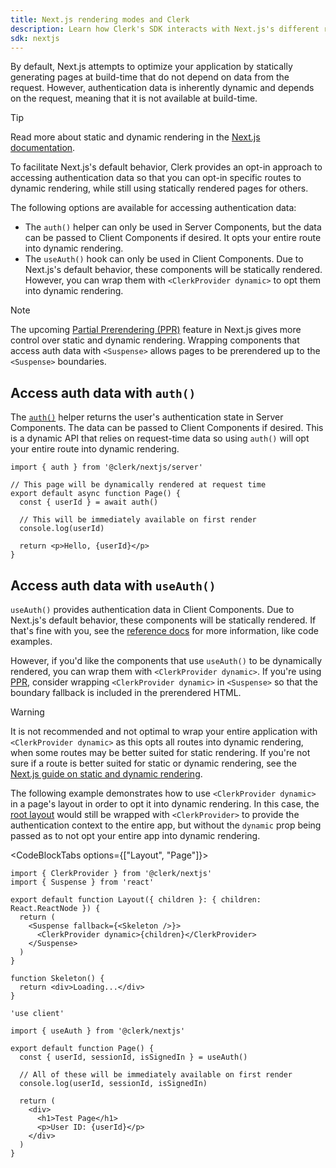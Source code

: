```yaml
---
title: Next.js rendering modes and Clerk
description: Learn how Clerk's SDK interacts with Next.js's different rendering modes.
sdk: nextjs
---
```


By default, Next.js attempts to optimize your application by statically generating pages at build-time that do not depend on data from the request. However, authentication data is inherently dynamic and depends on the request, meaning that it is not available at build-time.

> [!TIP]
> Read more about static and dynamic rendering in the [Next.js documentation](https://nextjs.org/learn/dashboard-app/static-and-dynamic-rendering).

To facilitate Next.js's default behavior, Clerk provides an opt-in approach to accessing authentication data so that you can opt-in specific routes to dynamic rendering, while still using statically rendered pages for others.

The following options are available for accessing authentication data:

- The `auth()` helper can only be used in Server Components, but the data can be passed to Client Components if desired. It opts your entire route into dynamic rendering.
- The `useAuth()` hook can only be used in Client Components. Due to Next.js's default behavior, these components will be statically rendered. However, you can wrap them with `<ClerkProvider dynamic>` to opt them into dynamic rendering.

> [!NOTE]
> The upcoming [Partial Prerendering (PPR)](https://nextjs.org/docs/app/building-your-application/rendering/partial-prerendering) feature in Next.js gives more control over static and dynamic rendering. Wrapping components that access auth data with `<Suspense>` allows pages to be prerendered up to the `<Suspense>` boundaries.

## Access auth data with `auth()`

The [`auth()`](/docs/references/nextjs/app-router/auth) helper returns the user's authentication state in Server Components. The data can be passed to Client Components if desired. This is a dynamic API that relies on request-time data so using `auth()` will opt your entire route into dynamic rendering.

```tsx
import { auth } from '@clerk/nextjs/server'

// This page will be dynamically rendered at request time
export default async function Page() {
  const { userId } = await auth()

  // This will be immediately available on first render
  console.log(userId)

  return <p>Hello, {userId}</p>
}
```

## Access auth data with `useAuth()`

`useAuth()` provides authentication data in Client Components. Due to Next.js's default behavior, these components will be statically rendered. If that's fine with you, see the [reference docs](/docs/references/general/hooks/use-auth) for more information, like code examples.

However, if you'd like the components that use `useAuth()` to be dynamically rendered, you can wrap them with `<ClerkProvider dynamic>`. If you're using [PPR](https://nextjs.org/docs/app/building-your-application/rendering/partial-prerendering), consider wrapping `<ClerkProvider dynamic>` in `<Suspense>` so that the boundary fallback is included in the prerendered HTML.

> [!WARNING]
> It is not recommended and not optimal to wrap your entire application with `<ClerkProvider dynamic>` as this opts all routes into dynamic rendering, when some routes may be better suited for static rendering. If you're not sure if a route is better suited for static or dynamic rendering, see the [Next.js guide on static and dynamic rendering](https://nextjs.org/learn/dashboard-app/static-and-dynamic-rendering).

The following example demonstrates how to use `<ClerkProvider dynamic>` in a page's layout in order to opt it into dynamic rendering. In this case, the [root layout](/docs/getting-started/quickstart/app-router#add-clerk-provider-and-clerk-components-to-your-app) would still be wrapped with `<ClerkProvider>` to provide the authentication context to the entire app, but without the `dynamic` prop being passed as to not opt your entire app into dynamic rendering.

<CodeBlockTabs options={["Layout", "Page"]}>
  ```tsx {{ filename: 'app/example/layout.tsx' }}
  import { ClerkProvider } from '@clerk/nextjs'
  import { Suspense } from 'react'

  export default function Layout({ children }: { children: React.ReactNode }) {
    return (
      <Suspense fallback={<Skeleton />}>
        <ClerkProvider dynamic>{children}</ClerkProvider>
      </Suspense>
    )
  }

  function Skeleton() {
    return <div>Loading...</div>
  }
  ```

  ```tsx {{ filename: 'app/example/page.tsx' }}
  'use client'

  import { useAuth } from '@clerk/nextjs'

  export default function Page() {
    const { userId, sessionId, isSignedIn } = useAuth()

    // All of these will be immediately available on first render
    console.log(userId, sessionId, isSignedIn)

    return (
      <div>
        <h1>Test Page</h1>
        <p>User ID: {userId}</p>
      </div>
    )
  }
  ```
</CodeBlockTabs>
